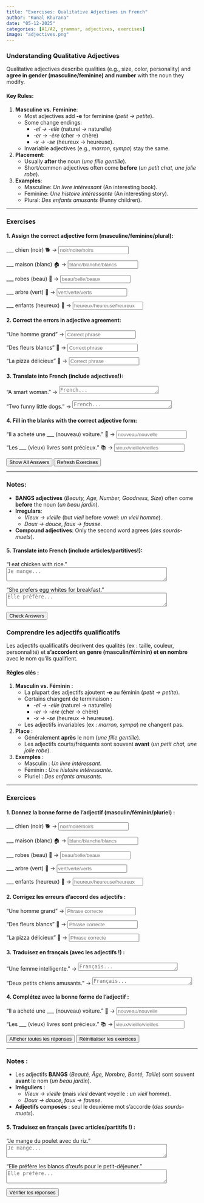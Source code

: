```yaml
---
title: "Exercises: Qualitative Adjectives in French"  
author: "Kunal Khurana"  
date: "05-12-2025"  
categories: [A1/A2, grammar, adjectives, exercises]  
image: "adjectives.png"  
---
```


::: {.content-visible when-profile="english"}  

### Understanding Qualitative Adjectives  
Qualitative adjectives describe qualities (e.g., size, color, personality) and **agree in gender (masculine/feminine) and number** with the noun they modify.  

#### Key Rules:  
1. **Masculine vs. Feminine**:  
   - Most adjectives add **-e** for feminine (*petit → petite*).  
   - Some change endings:  
     - *-el → -elle* (naturel → naturelle)  
     - *-er → -ère* (cher → chère)  
     - *-x → -se* (heureux → heureuse).  
   - Invariable adjectives (e.g., *marron, sympa*) stay the same.  

2. **Placement**:  
   - Usually **after** the noun (*une fille gentille*).  
   - Short/common adjectives often come **before** (*un petit chat, une jolie robe*).  

3. **Examples**:  
   - Masculine: *Un livre intéressant* (An interesting book).  
   - Feminine: *Une histoire intéressante* (An interesting story).  
   - Plural: *Des enfants amusants* (Funny children).  

---

### Exercises  

#### 1. Assign the correct adjective form (masculine/feminine/plural):  
___ chien (noir) 🐕 → <input type="text" placeholder="noir/noire/noirs" oninput="checkAnswer(this, 'noir')"><span style="margin-left:10px;"></span>  

___ maison (blanc) 🏠 → <input type="text" placeholder="blanc/blanche/blancs" oninput="checkAnswer(this, 'blanche')"><span style="margin-left:10px;"></span>  

___ robes (beau) 👗 → <input type="text" placeholder="beau/belle/beaux" oninput="checkAnswer(this, 'belles')"><span style="margin-left:10px;"></span>  

___ arbre (vert) 🌳 → <input type="text" placeholder="vert/verte/verts" oninput="checkAnswer(this, 'vert')"><span style="margin-left:10px;"></span>  

___ enfants (heureux) 🧒 → <input type="text" placeholder="heureux/heureuse/heureux" oninput="checkAnswer(this, 'heureux')"><span style="margin-left:10px;"></span>  

#### 2. Correct the errors in adjective agreement:  
"Une homme grand" → <input type="text" placeholder="Correct phrase" oninput="checkAnswer(this, 'un homme grand')"><span style="margin-left:10px;"></span>  

"Des fleurs blancs" 🌸 → <input type="text" placeholder="Correct phrase" oninput="checkAnswer(this, 'des fleurs blanches')"><span style="margin-left:10px;"></span>  

"La pizza délicieux" 🍕 → <input type="text" placeholder="Correct phrase" oninput="checkAnswer(this, 'la pizza délicieuse')"><span style="margin-left:10px;"></span>  

#### 3. Translate into French (include adjectives!):  
"A smart woman." → <textarea placeholder="French..." rows="1" cols="30" oninput="checkTranslation(this, 'une femme intelligente')"></textarea><span style="margin-left:10px;"></span>  

"Two funny little dogs." → <textarea placeholder="French..." rows="1" cols="30" oninput="checkTranslation(this, 'deux petits chiens amusants')"></textarea><span style="margin-left:10px;"></span>  

#### 4. Fill in the blanks with the correct adjective form:  
"Il a acheté une ___ (nouveau) voiture." 🚗 → <input type="text" placeholder="nouveau/nouvelle" oninput="checkAnswer(this, 'nouvelle')"><span style="margin-left:10px;"></span>  

"Les ___ (vieux) livres sont précieux." 📚 → <input type="text" placeholder="vieux/vieille/vieilles" oninput="checkAnswer(this, 'vieux')"><span style="margin-left:10px;"></span>  

<button onclick="showAnswers()">Show All Answers</button>  
<button onclick="refreshPage()">Refresh Exercises</button>  


---

### Notes:  
- **BANGS adjectives** (*Beauty, Age, Number, Goodness, Size*) often come **before** the noun (*un beau jardin*).  
- **Irregulars**:  
  - *Vieux → vieille* (but *vieil* before vowel: *un vieil homme*).  
  - *Doux → douce*, *faux → fausse*.  
- **Compound adjectives**: Only the second word agrees (*des sourds-muets*).  



<script>  
function showAnswers() {  
    document.querySelectorAll('input[type="text"]').forEach(input => {  
        const correct = input.getAttribute('oninput').match(/'([^']+)'/)[1];  
        input.value = correct;  
        const feedback = input.nextElementSibling;  
        feedback.textContent = "✓ Correct!";  
        feedback.style.color = "green";  
    });  
}  

function refreshPage() {  
    location.reload();  
}  
</script>  




#### 5. Translate into French (include articles/partitives!):  
"I eat chicken with rice."  
<textarea placeholder="Je mange..." rows="2" cols="50" oninput="checkTranslation(this, 'Je mange du poulet avec du riz')"></textarea><span style="margin-left:10px;"></span>  

"She prefers egg whites for breakfast."  
<textarea placeholder="Elle préfère..." rows="2" cols="50" oninput="checkTranslation(this, 'Elle préfère les blancs d’œufs pour le petit-déjeuner')"></textarea><span style="margin-left:10px;"></span>  

<button onclick="checkAllAnswers()">Check Answers</button>  

<script>  
function checkAnswer(input, correctAnswer) {  
    const feedback = input.nextElementSibling;  
    if (input.value.trim().toLowerCase() === correctAnswer.toLowerCase()) {  
        feedback.textContent = "✓ Correct!";  
        feedback.style.color = "green";  
    } else if (input.value.trim()) {  
        feedback.textContent = "✗ Try again!";  
        feedback.style.color = "red";  
    }  
}  

function checkAllAnswers() {  
    document.querySelectorAll('input[type="text"]').forEach(input => {  
        const correct = input.getAttribute('oninput').match(/'([^']+)'/)[1];  
        checkAnswer(input, correct);  
    });  

    document.querySelectorAll('textarea').forEach(textarea => {  
        const correct = textarea.getAttribute('oninput').match(/'([^']+)'/)[1];  
        checkTranslation(textarea, correct);  
    });  
}  

function checkTranslation(textarea, correctAnswer) {  
    const feedback = textarea.nextElementSibling;  
    if (textarea.value.trim().toLowerCase() === correctAnswer.toLowerCase()) {  
        feedback.textContent = "✓ Correct!";  
        feedback.style.color = "green";  
    } else if (textarea.value.trim()) {  
        feedback.textContent = "✗ Try again!";  
        feedback.style.color = "red";  
    }  
}  

function checkAllAnswers() {  
    document.querySelectorAll('input[type="text"]').forEach(input => {  
        const correct = input.getAttribute('oninput').match(/'([^']+)'/)[1];  
        input.value = correct;  
        const feedback = input.nextElementSibling;  
        feedback.textContent = "✓ Correct!";  
        feedback.style.color = "green";  
    });  

    document.querySelectorAll('textarea').forEach(textarea => {  
        const correct = textarea.getAttribute('oninput').match(/'([^']+)'/)[1];  
        textarea.value = correct;  
        const feedback = textarea.nextElementSibling;  
        feedback.textContent = "✓ Correct!";  
        feedback.style.color = "green";  
    });  
}  
</script>  

:::

::: {.content-visible when-profile="french"}

### Comprendre les adjectifs qualificatifs  

Les adjectifs qualificatifs décrivent des qualités (ex : taille, couleur, personnalité) et **s’accordent en genre (masculin/féminin) et en nombre** avec le nom qu’ils qualifient.  

#### Règles clés :  
1. **Masculin vs. Féminin** :  
    - La plupart des adjectifs ajoutent **-e** au féminin (*petit → petite*).  
    - Certains changent de terminaison :  
      - *-el → -elle* (naturel → naturelle)  
      - *-er → -ère* (cher → chère)  
      - *-x → -se* (heureux → heureuse).  
    - Les adjectifs invariables (ex : *marron, sympa*) ne changent pas.  

2. **Place** :  
    - Généralement **après** le nom (*une fille gentille*).  
    - Les adjectifs courts/fréquents sont souvent **avant** (*un petit chat, une jolie robe*).  

3. **Exemples** :  
    - Masculin : *Un livre intéressant*.  
    - Féminin : *Une histoire intéressante*.  
    - Pluriel : *Des enfants amusants*.  

---

### Exercices  

#### 1. Donnez la bonne forme de l’adjectif (masculin/féminin/pluriel) :  
___ chien (noir) 🐕 → <input type="text" placeholder="noir/noire/noirs" oninput="verifierReponse(this, 'noir')"><span style="margin-left:10px;"></span>  

___ maison (blanc) 🏠 → <input type="text" placeholder="blanc/blanche/blancs" oninput="verifierReponse(this, 'blanche')"><span style="margin-left:10px;"></span>  

___ robes (beau) 👗 → <input type="text" placeholder="beau/belle/beaux" oninput="verifierReponse(this, 'belles')"><span style="margin-left:10px;"></span>  

___ arbre (vert) 🌳 → <input type="text" placeholder="vert/verte/verts" oninput="verifierReponse(this, 'vert')"><span style="margin-left:10px;"></span>  

___ enfants (heureux) 🧒 → <input type="text" placeholder="heureux/heureuse/heureux" oninput="verifierReponse(this, 'heureux')"><span style="margin-left:10px;"></span>  

#### 2. Corrigez les erreurs d’accord des adjectifs :  
"Une homme grand" → <input type="text" placeholder="Phrase correcte" oninput="verifierReponse(this, 'un homme grand')"><span style="margin-left:10px;"></span>  

"Des fleurs blancs" 🌸 → <input type="text" placeholder="Phrase correcte" oninput="verifierReponse(this, 'des fleurs blanches')"><span style="margin-left:10px;"></span>  

"La pizza délicieux" 🍕 → <input type="text" placeholder="Phrase correcte" oninput="verifierReponse(this, 'la pizza délicieuse')"><span style="margin-left:10px;"></span>  

#### 3. Traduisez en français (avec les adjectifs !) :  
"Une femme intelligente." → <textarea placeholder="Français..." rows="1" cols="30" oninput="verifierTraduction(this, 'une femme intelligente')"></textarea><span style="margin-left:10px;"></span>  

"Deux petits chiens amusants." → <textarea placeholder="Français..." rows="1" cols="30" oninput="verifierTraduction(this, 'deux petits chiens amusants')"></textarea><span style="margin-left:10px;"></span>  

#### 4. Complétez avec la bonne forme de l’adjectif :  
"Il a acheté une ___ (nouveau) voiture." 🚗 → <input type="text" placeholder="nouveau/nouvelle" oninput="verifierReponse(this, 'nouvelle')"><span style="margin-left:10px;"></span>  

"Les ___ (vieux) livres sont précieux." 📚 → <input type="text" placeholder="vieux/vieille/vieilles" oninput="verifierReponse(this, 'vieux')"><span style="margin-left:10px;"></span>  

<button onclick="afficherReponses()">Afficher toutes les réponses</button>  
<button onclick="rafraichirPage()">Réinitialiser les exercices</button>  

---

### Notes :  
- Les adjectifs **BANGS** (*Beauté, Âge, Nombre, Bonté, Taille*) sont souvent **avant** le nom (*un beau jardin*).  
- **Irréguliers** :  
  - *Vieux → vieille* (mais *vieil* devant voyelle : *un vieil homme*).  
  - *Doux → douce*, *faux → fausse*.  
- **Adjectifs composés** : seul le deuxième mot s’accorde (*des sourds-muets*).  

<script>  
function afficherReponses() {  
     document.querySelectorAll('input[type="text"]').forEach(input => {  
          const correct = input.getAttribute('oninput').match(/'([^']+)'/)[1];  
          input.value = correct;  
          const feedback = input.nextElementSibling;  
          feedback.textContent = "✓ Correct !";  
          feedback.style.color = "green";  
     });  
}  

function rafraichirPage() {  
     location.reload();  
}  

function verifierReponse(input, bonneReponse) {  
     const feedback = input.nextElementSibling;  
     if (input.value.trim().toLowerCase() === bonneReponse.toLowerCase()) {  
          feedback.textContent = "✓ Correct !";  
          feedback.style.color = "green";  
     } else if (input.value.trim()) {  
          feedback.textContent = "✗ Réessayez !";  
          feedback.style.color = "red";  
     }  
}  

function verifierToutesReponses() {  
     document.querySelectorAll('input[type="text"]').forEach(input => {  
          const correct = input.getAttribute('oninput').match(/'([^']+)'/)[1];  
          verifierReponse(input, correct);  
     });  

     document.querySelectorAll('textarea').forEach(textarea => {  
          const correct = textarea.getAttribute('oninput').match(/'([^']+)'/)[1];  
          verifierTraduction(textarea, correct);  
     });  
}  

function verifierTraduction(textarea, bonneReponse) {  
     const feedback = textarea.nextElementSibling;  
     if (textarea.value.trim().toLowerCase() === bonneReponse.toLowerCase()) {  
          feedback.textContent = "✓ Correct !";  
          feedback.style.color = "green";  
     } else if (textarea.value.trim()) {  
          feedback.textContent = "✗ Réessayez !";  
          feedback.style.color = "red";  
     }  
}  

function verifierToutesReponsesEtAfficher() {  
     document.querySelectorAll('input[type="text"]').forEach(input => {  
          const correct = input.getAttribute('oninput').match(/'([^']+)'/)[1];  
          input.value = correct;  
          const feedback = input.nextElementSibling;  
          feedback.textContent = "✓ Correct !";  
          feedback.style.color = "green";  
     });  

     document.querySelectorAll('textarea').forEach(textarea => {  
          const correct = textarea.getAttribute('oninput').match(/'([^']+)'/)[1];  
          textarea.value = correct;  
          const feedback = textarea.nextElementSibling;  
          feedback.textContent = "✓ Correct !";  
          feedback.style.color = "green";  
     });  
}  
</script>  

#### 5. Traduisez en français (avec articles/partitifs !) :  
"Je mange du poulet avec du riz."  
<textarea placeholder="Je mange..." rows="2" cols="50" oninput="verifierTraduction(this, 'Je mange du poulet avec du riz')"></textarea><span style="margin-left:10px;"></span>  

"Elle préfère les blancs d’œufs pour le petit-déjeuner."  
<textarea placeholder="Elle préfère..." rows="2" cols="50" oninput="verifierTraduction(this, 'Elle préfère les blancs d’œufs pour le petit-déjeuner')"></textarea><span style="margin-left:10px;"></span>  

<button onclick="verifierToutesReponsesEtAfficher()">Vérifier les réponses</button>  

:::